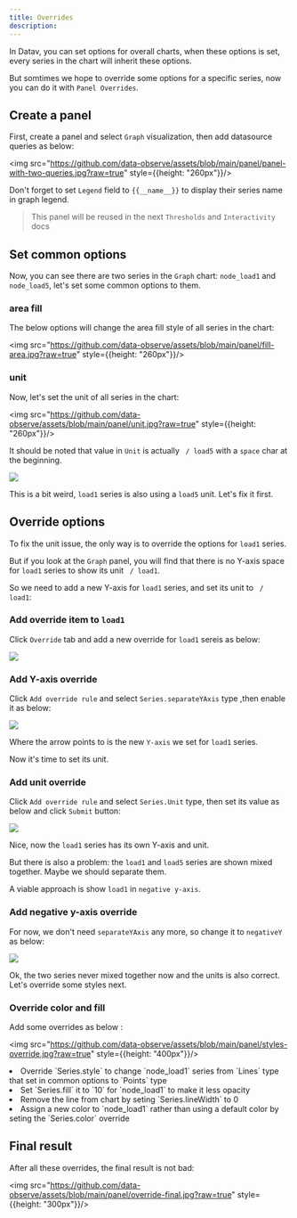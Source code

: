 ```yaml
---
title: Overrides
description: 
---
```



In Datav, you can set options for overall charts, when these options is set, every series in the chart will inherit these options. 

But somtimes we hope to override some options for a specific series, now you can do it with `Panel Overrides`.

## Create a panel 

First, create a panel and select `Graph` visualization, then add datasource queries as below: 

<img src="https://github.com/data-observe/assets/blob/main/panel/panel-with-two-queries.jpg?raw=true" style={{height: "260px"}}/>

Don't forget to set `Legend` field to `{{__name__}}` to display their series name in graph legend.

> This panel will be reused in the next `Thresholds` and `Interactivity` docs 

## Set common options 

Now, you can see there are two series in the `Graph` chart: `node_load1` and `node_load5`, let's set some common options to them.

### area fill 

The below options will change the area fill style of all series in the chart:

<img src="https://github.com/data-observe/assets/blob/main/panel/fill-area.jpg?raw=true" style={{height: "260px"}}/>

### unit 

Now, let's set the unit of all series in the chart:

<img src="https://github.com/data-observe/assets/blob/main/panel/unit.jpg?raw=true" style={{height: "260px"}}/>

It should be noted that value in `Unit` is actually ` / load5` with a `space` char at the beginning.

<img src="https://github.com/data-observe/assets/blob/main/panel/panel-with-common-options.jpg?raw=true" />

This is a bit weird, `load1` series is also using a `load5` unit. Let's fix it first.


## Override options

To fix the unit issue, the only way is to override the options for `load1` series.

But if you look at the `Graph` panel, you will find that there is no Y-axis space for `load1` series to show its unit ` / load1`.

So we need to add a new Y-axis for `load1` series, and set its unit to ` / load1`:

### Add override item to `load1` 

Click `Override` tab and add a new override for `load1` sereis as below:

<img src="https://github.com/data-observe/assets/blob/main/panel/override-item.jpg?raw=true" />

### Add Y-axis override

Click `Add override rule` and select `Series.separateYAxis` type ,then enable it as below: 

<img src="https://github.com/data-observe/assets/blob/main/panel/yaxis-override.jpg?raw=true" />

Where the arrow points to is the new `Y-axis` we set for `load1` series.

Now it's time to set its unit.

### Add unit override 

Click `Add override rule` and select `Series.Unit` type, then set its value as below and click `Submit` button: 

<img src="https://github.com/data-observe/assets/blob/main/panel/override-unit.jpg?raw=true" />

Nice, now the `load1` series has its own Y-axis and unit.

But there is also a problem: the `load1` and `load5` series are shown mixed together. Maybe we should separate them.

A viable approach is show `load1` in `negative y-axis`.

### Add negative y-axis override

For now, we don't need `separateYAxis` any more, so change it to `negativeY` as below:

<img src="https://github.com/data-observe/assets/blob/main/panel/negativey-override1.jpg?raw=true" />


Ok, the two series never mixed together now and the units is also correct. Let's override some styles next.


### Override color and fill 

Add some overrides as below :

<img src="https://github.com/data-observe/assets/blob/main/panel/styles-override.jpg?raw=true" style={{height: "400px"}}/>

<TextList>
    <li>Override `Series.style` to change `node_load1` series from `Lines` type that set in common options to `Points` type</li>
    <li>Set `Series.fill` it to `10` for `node_load1` to make it less opacity</li>
    <li>Remove the line from chart by seting `Series.lineWidth` to 0 </li>
    <li>Assign a new color to `node_load1` rather than using a default color by seting the `Series.color` override</li>
</TextList>


## Final result

After all these overrides, the final result is not bad:

<img src="https://github.com/data-observe/assets/blob/main/panel/override-final.jpg?raw=true" style={{height: "300px"}}/>